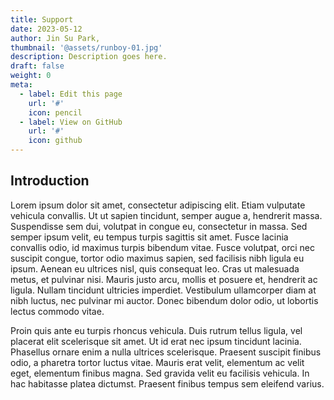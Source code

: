 ```yaml
---
title: Support
date: 2023-05-12
author: Jin Su Park,
thumbnail: '@assets/runboy-01.jpg'
description: Description goes here.
draft: false
weight: 0
meta:
  - label: Edit this page
    url: '#'
    icon: pencil
  - label: View on GitHub
    url: '#'
    icon: github
---
```


## Introduction

Lorem ipsum dolor sit amet, consectetur adipiscing elit. Etiam vulputate vehicula convallis. Ut ut sapien tincidunt, semper augue a, hendrerit massa. Suspendisse sem dui, volutpat in congue eu, consectetur in massa. Sed semper ipsum velit, eu tempus turpis sagittis sit amet. Fusce lacinia convallis odio, id maximus turpis bibendum vitae. Fusce volutpat, orci nec suscipit congue, tortor odio maximus sapien, sed facilisis nibh ligula eu ipsum. Aenean eu ultrices nisl, quis consequat leo. Cras ut malesuada metus, et pulvinar nisi. Mauris justo arcu, mollis et posuere et, hendrerit ac ligula. Nullam tincidunt ultricies imperdiet. Vestibulum ullamcorper diam at nibh luctus, nec pulvinar mi auctor. Donec bibendum dolor odio, ut lobortis lectus commodo vitae.

Proin quis ante eu turpis rhoncus vehicula. Duis rutrum tellus ligula, vel placerat elit scelerisque sit amet. Ut id erat nec ipsum tincidunt lacinia. Phasellus ornare enim a nulla ultrices scelerisque. Praesent suscipit finibus odio, a pharetra tortor luctus vitae. Mauris erat velit, elementum ac velit eget, elementum finibus magna. Sed gravida velit eu facilisis vehicula. In hac habitasse platea dictumst. Praesent finibus tempus sem eleifend varius.

